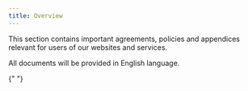 ```yaml
---
title: Overview
---
```



This section contains important agreements, policies and appendices relevant for users of our websites and services.

All documents will be provided in English language.

<Column>
  <ListWrapper title="Main documents">
    <ListElement
      link="/docs/legal/terms-of-service"
      type={ICONTYPE.POLICY}
      title="Terms of Service"
      description=""
    />
    <ListElement
      link="/docs/legal/data-processing-agreement"
      type={ICONTYPE.POLICY}
      title="Data Processing Agreement"
      description=""
    />
    <ListElement
      link="/docs/legal/privacy-policy"
      type={ICONTYPE.POLICY}
      title="Privacy Policy"
      description=""
    />
  </ListWrapper>
  <ListWrapper title="Service">
    <ListElement
      link="/docs/legal/service-level-description"
      type={ICONTYPE.SERVICE}
      title="Service Level"
      description="Service levels offered by ZITADEL Cloud"
    />
    <ListElement
      link="/docs/legal/terms-of-service-dedicated"
      type={ICONTYPE.SERVICE}
      title="Dedicated Instances"
      description="Terms and Conditions of dedicated Instances"
    />
  </ListWrapper>
  <ListWrapper title="Annexes">
    <ListElement
      link="/docs/legal/support-services"
      type={ICONTYPE.POLICY}
      title="Support Services"
      description="Support services offered by ZITADEL and CAOS Ltd."
    />
    <ListElement
      link="/docs/legal/acceptable-use-policy"
      type={ICONTYPE.POLICY}
      title="Acceptable Use Policy"
      description="Obligations while using ZITADEL Services"
    />
    <ListElement
      link="/docs/legal/rate-limit-policy"
      type={ICONTYPE.POLICY}
      title="Rate Limit Policy"
      description="How ZITADEL will use rate limiting"
    />
  </ListWrapper>
</Column>{" "}
